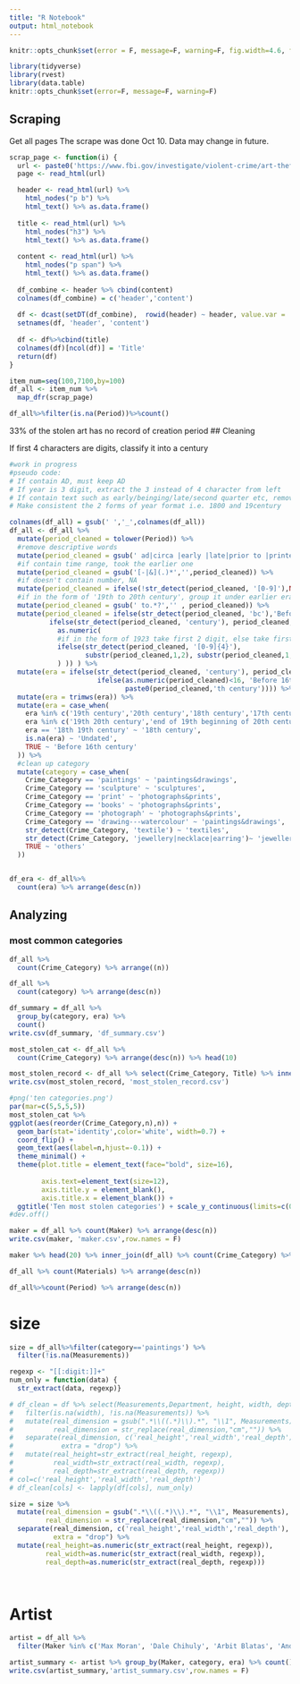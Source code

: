 ```yaml
---
title: "R Notebook"
output: html_notebook
---
```


```r
knitr::opts_chunk$set(error = F, message=F, warning=F, fig.width=4.6, fig.height=4.6)
```

```r
library(tidyverse)
library(rvest)
library(data.table)
knitr::opts_chunk$set(error=F, message=F, warning=F)
```

## Scraping

Get all pages
The scrape was done Oct 10. Data may change in future.
```r
scrap_page <- function(i) {
  url <- paste0('https://www.fbi.gov/investigate/violent-crime/art-theft/national-stolen-art-file?q=&b_start:int=', i,'&Subject=')
  page <- read_html(url)

  header <- read_html(url) %>% 
    html_nodes("p b") %>%
    html_text() %>% as.data.frame()
  
  title <- read_html(url) %>% 
    html_nodes("h3") %>%
    html_text() %>% as.data.frame()
  
  content <- read_html(url) %>% 
    html_nodes("p span") %>%
    html_text() %>% as.data.frame()
  
  df_combine <- header %>% cbind(content)
  colnames(df_combine) = c('header','content')
  
  df <- dcast(setDT(df_combine),  rowid(header) ~ header, value.var = 'content')
  setnames(df, 'header', 'content')
  
  df <- df%>%cbind(title)
  colnames(df)[ncol(df)] = 'Title'
  return(df)
}
```


```r
item_num=seq(100,7100,by=100)
df_all <- item_num %>%
  map_dfr(scrap_page)
```

```r
df_all%>%filter(is.na(Period))%>%count()
```
33% of the stolen art has no record of creation period
## Cleaning

If first 4 characters are digits, classify it into a century
```r
#work in progress
#pseudo code:
# If contain AD, must keep AD
# If year is 3 digit, extract the 3 instead of 4 character from left
# If contain text such as early/beinging/late/second quarter etc, remove then
# Make consistent the 2 forms of year format i.e. 1800 and 19century

colnames(df_all) = gsub(' ','_',colnames(df_all))
df_all <- df_all %>% 
  mutate(period_cleaned = tolower(Period)) %>% 
  #remove descriptive words
  mutate(period_cleaned = gsub(' ad|circa |early |late|prior to |printed: |manufactured: |date of birth: |mid-|second quarter |mid ', '',period_cleaned)) %>%
  #if contain time range, took the earlier one
  mutate(period_cleaned = gsub('[-|&](.)*','',period_cleaned)) %>%
  #if doesn't contain number, NA
  mutate(period_cleaned = ifelse(!str_detect(period_cleaned, '[0-9]'),NA, period_cleaned)) %>%
  #if in the form of '19th to 20th century', group it under earlier era
  mutate(period_cleaned = gsub(' to.*?','' , period_cleaned)) %>%
  mutate(period_cleaned = ifelse(str_detect(period_cleaned, 'bc'),'Before 16th century',
          ifelse(str_detect(period_cleaned, 'century'), period_cleaned,
            as.numeric(
            #if in the form of 1923 take first 2 digit, else take first 1 digit
            ifelse(str_detect(period_cleaned, '[0-9]{4}'), 
                   substr(period_cleaned,1,2), substr(period_cleaned,1,1))
            ) )) ) %>%
  mutate(era = ifelse(str_detect(period_cleaned, 'century'), period_cleaned,
                      ifelse(as.numeric(period_cleaned)<16, 'Before 16th century', 
                             paste0(period_cleaned,'th century')))) %>%
  mutate(era = trimws(era)) %>%
  mutate(era = case_when(
    era %in% c('19th century','20th century','18th century','17th century','16th century','Before 16th century') ~ era,
    era %in% c('19th 20th century','end of 19th beginning of 20th century') ~ '19th century',
    era == '18th 19th century' ~ '18th century',
    is.na(era) ~ 'Undated',
    TRUE ~ 'Before 16th century'
  )) %>%
  #clean up category
  mutate(category = case_when(
    Crime_Category == 'paintings' ~ 'paintings&drawings',
    Crime_Category == 'sculpture' ~ 'sculptures',
    Crime_Category == 'print' ~ 'photographs&prints',
    Crime_Category == 'books' ~ 'photographs&prints',
    Crime_Category == 'photograph' ~ 'photographs&prints',
    Crime_Category == 'drawing---watercolour' ~ 'paintings&drawings',
    str_detect(Crime_Category, 'textile') ~ 'textiles',
    str_detect(Crime_Category, 'jewellery|necklace|earring')~ 'jewelleries',
    TRUE ~ 'others'
  ))


df_era <- df_all%>%
  count(era) %>% arrange(desc(n))
```

## Analyzing

### most common categories
```r
df_all %>%
  count(Crime_Category) %>% arrange((n))
```

```r
df_all %>%
  count(category) %>% arrange(desc(n))
```

```r
df_summary = df_all %>% 
  group_by(category, era) %>%
  count()
write.csv(df_summary, 'df_summary.csv')
```


```r

most_stolen_cat <- df_all %>%
  count(Crime_Category) %>% arrange(desc(n)) %>% head(10)

most_stolen_record <- df_all %>% select(Crime_Category, Title) %>% inner_join(most_stolen_cat)
write.csv(most_stolen_record, 'most_stolen_record.csv')

#png('ten categories.png')
par(mar=c(5,5,5,5))
most_stolen_cat %>%
ggplot(aes(reorder(Crime_Category,n),n)) +
  geom_bar(stat='identity',color='white', width=0.7) + 
  coord_flip() +
  geom_text(aes(label=n,hjust=-0.1)) + 
  theme_minimal() + 
  theme(plot.title = element_text(face="bold", size=16), 
        
        axis.text=element_text(size=12),
        axis.title.y = element_blank(),
        axis.title.x = element_blank()) +
  ggtitle('Ten most stolen categories') + scale_y_continuous(limits=c(0,3000))
#dev.off()
```

```r
maker = df_all %>% count(Maker) %>% arrange(desc(n))
write.csv(maker, 'maker.csv',row.names = F)
```

```r
maker %>% head(20) %>% inner_join(df_all) %>% count(Crime_Category) %>% arrange(desc(nn))
```



```r
df_all %>% count(Materials) %>% arrange(desc(n))
```




```r
df_all%>%count(Period) %>% arrange(desc(n))
```

# size
```r
size = df_all%>%filter(category=='paintings') %>%
  filter(!is.na(Measurements))
```

```r
regexp <- "[[:digit:]]+"
num_only = function(data) {
  str_extract(data, regexp)}

# df_clean = df %>% select(Measurements,Department, height, width, depth) %>%
#   filter(is.na(width), !is.na(Measurements)) %>%
#   mutate(real_dimension = gsub(".*\\((.*)\\).*", "\\1", Measurements),
#          real_dimension = str_replace(real_dimension,"cm","")) %>%
#   separate(real_dimension, c('real_height','real_width','real_depth'), sep=' x ',
#            extra = "drop") %>%
#   mutate(real_height=str_extract(real_height, regexp),
#          real_width=str_extract(real_width, regexp),
#          real_depth=str_extract(real_depth, regexp))
# col=c('real_height','real_width','real_depth')
# df_clean[cols] <- lapply(df[cols], num_only)

size = size %>% 
  mutate(real_dimension = gsub(".*\\((.*)\\).*", "\\1", Measurements),
         real_dimension = str_replace(real_dimension,"cm","")) %>%
  separate(real_dimension, c('real_height','real_width','real_depth'), sep=' x ',
           extra = "drop") %>%
  mutate(real_height=as.numeric(str_extract(real_height, regexp)),
         real_width=as.numeric(str_extract(real_width, regexp)),
         real_depth=as.numeric(str_extract(real_depth, regexp))) 

  
```

# Artist 
```r
artist = df_all %>% 
  filter(Maker %in% c('Max Moran', 'Dale Chihuly', 'Arbit Blatas', 'Andy Warhol', 'Edna Hibel'))

artist_summary <- artist %>% group_by(Maker, category, era) %>% count()
write.csv(artist_summary,'artist_summary.csv',row.names = F)
```


